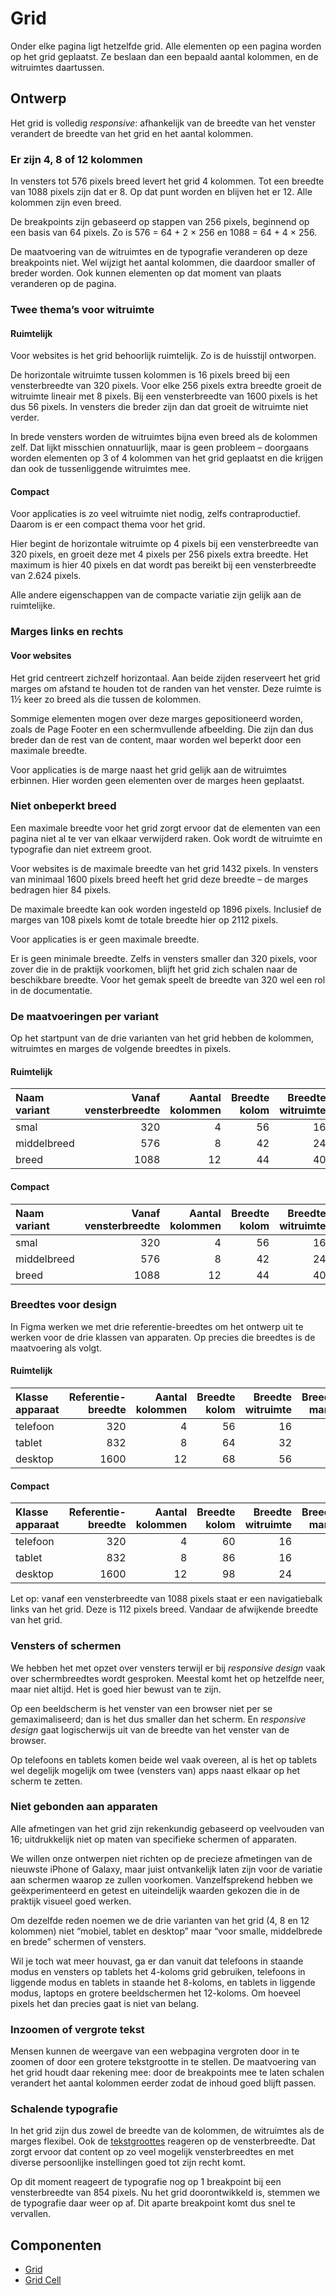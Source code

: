 
<Meta title="Docs/Designrichtlijnen/Grid" />

# Grid

Onder elke pagina ligt hetzelfde grid.
Alle elementen op een pagina worden op het grid geplaatst.
Ze beslaan dan een bepaald aantal kolommen, en de witruimtes daartussen.

## Ontwerp

Het grid is volledig _responsive_: afhankelijk van de breedte van het venster verandert de breedte van het grid en het aantal kolommen.

### Er zijn 4, 8 of 12 kolommen

In vensters tot 576 pixels breed levert het grid 4 kolommen.
Tot een breedte van 1088 pixels zijn dat er 8.
Op dat punt worden en blijven het er 12.
Alle kolommen zijn even breed.

De breakpoints zijn gebaseerd op stappen van 256 pixels, beginnend op een basis van 64 pixels.
Zo is 576 = 64 + 2 × 256 en 1088 = 64 + 4 × 256.

De maatvoering van de witruimtes en de typografie veranderen op deze breakpoints niet.
Wel wijzigt het aantal kolommen, die daardoor smaller of breder worden.
Ook kunnen elementen op dat moment van plaats veranderen op de pagina.

### Twee thema’s voor witruimte

#### Ruimtelijk

Voor websites is het grid behoorlijk ruimtelijk.
Zo is de huisstijl ontworpen.

De horizontale witruimte tussen kolommen is 16 pixels breed bij een vensterbreedte van 320 pixels.
Voor elke 256 pixels extra breedte groeit de witruimte lineair met 8 pixels.
Bij een vensterbreedte van 1600 pixels is het dus 56 pixels.
In vensters die breder zijn dan dat groeit de witruimte niet verder.

In brede vensters worden de witruimtes bijna even breed als de kolommen zelf.
Dat lijkt misschien onnatuurlijk, maar is geen probleem – doorgaans worden elementen op 3 of 4 kolommen van het grid geplaatst en die krijgen dan ook de tussenliggende witruimtes mee.

#### Compact

Voor applicaties is zo veel witruimte niet nodig, zelfs contraproductief.
Daarom is er een compact thema voor het grid.

Hier begint de horizontale witruimte op 4 pixels bij een vensterbreedte van 320 pixels,
en groeit deze met 4 pixels per 256 pixels extra breedte.
Het maximum is hier 40 pixels en dat wordt pas bereikt bij een vensterbreedte van 2.624 pixels.

Alle andere eigenschappen van de compacte variatie zijn gelijk aan de ruimtelijke.

### Marges links en rechts

#### Voor websites

Het grid centreert zichzelf horizontaal.
Aan beide zijden reserveert het grid marges om afstand te houden tot de randen van het venster.
Deze ruimte is 1½ keer zo breed als die tussen de kolommen.

Sommige elementen mogen over deze marges gepositioneerd worden, zoals de Page Footer en een schermvullende afbeelding.
Die zijn dan dus breder dan de rest van de content, maar worden wel beperkt door een maximale breedte.

Voor applicaties is de marge naast het grid gelijk aan de witruimtes erbinnen.
Hier worden geen elementen over de marges heen geplaatst.

### Niet onbeperkt breed

Een maximale breedte voor het grid zorgt ervoor dat de elementen van een pagina niet al te ver van elkaar verwijderd raken.
Ook wordt de witruimte en typografie dan niet extreem groot.

Voor websites is de maximale breedte van het grid 1432 pixels.
In vensters van minimaal 1600 pixels breed heeft het grid deze breedte – de marges bedragen hier 84 pixels.

De maximale breedte kan ook worden ingesteld op 1896 pixels.
Inclusief de marges van 108 pixels komt de totale breedte hier op 2112 pixels.

Voor applicaties is er geen maximale breedte.

Er is geen minimale breedte.
Zelfs in vensters smaller dan 320 pixels, voor zover die in de praktijk voorkomen,
blijft het grid zich schalen naar de beschikbare breedte.
Voor het gemak speelt de breedte van 320 wel een rol in de documentatie.

### De maatvoeringen per variant

Op het startpunt van de drie varianten van het grid hebben de kolommen, witruimtes en marges de volgende breedtes in pixels.

#### Ruimtelijk

| Naam variant | Vanaf vensterbreedte | Aantal kolommen | Breedte kolom | Breedte witruimte | Breedte marge | Breedte grid |
| :----------- | -------------------: | --------------: | ------------: | ----------------: | ------------: | -----------: |
| smal         |                  320 |               4 |            56 |                16 |            24 |          272 |
| middelbreed  |                  576 |               8 |            42 |                24 |            36 |          504 |
| breed        |                 1088 |              12 |            44 |                40 |            60 |          968 |

#### Compact

| Naam variant | Vanaf vensterbreedte | Aantal kolommen | Breedte kolom | Breedte witruimte | Breedte marge | Breedte grid |
| :----------- | -------------------: | --------------: | ------------: | ----------------: | ------------: | -----------: |
| smal         |                  320 |               4 |            56 |                16 |            24 |          272 |
| middelbreed  |                  576 |               8 |            42 |                24 |            36 |          504 |
| breed        |                 1088 |              12 |            44 |                40 |            60 |          968 |

### Breedtes voor design

In Figma werken we met drie referentie-breedtes om het ontwerp uit te werken voor de drie klassen van apparaten.
Op precies die breedtes is de maatvoering als volgt.

#### Ruimtelijk

| Klasse apparaat | Referentie-breedte | Aantal kolommen | Breedte kolom | Breedte witruimte | Breedte marge | Breedte grid |
| :-------------- | -----------------: | --------------: | ------------: | ----------------: | ------------: | -----------: |
| telefoon        |                320 |               4 |            56 |                16 |            24 |          272 |
| tablet          |                832 |               8 |            64 |                32 |            48 |          736 |
| desktop         |               1600 |              12 |            68 |                56 |            84 |         1432 |

#### Compact

| Klasse apparaat | Referentie-breedte | Aantal kolommen | Breedte kolom | Breedte witruimte | Breedte marge | Breedte grid |
| :-------------- | -----------------: | --------------: | ------------: | ----------------: | ------------: | -----------: |
| telefoon        |                320 |               4 |            60 |                16 |            24 |          288 |
| tablet          |                832 |               8 |            86 |                16 |            16 |          800 |
| desktop         |               1600 |              12 |            98 |                24 |            24 |         1440 |

Let op: vanaf een vensterbreedte van 1088 pixels staat er een navigatiebalk links van het grid.
Deze is 112 pixels breed.
Vandaar de afwijkende breedte van het grid.

### Vensters of schermen

We hebben het met opzet over vensters terwijl er bij _responsive design_ vaak over schermbreedtes wordt gesproken.
Meestal komt het op hetzelfde neer, maar niet altijd.
Het is goed hier bewust van te zijn.

Op een beeldscherm is het venster van een browser niet per se gemaximaliseerd; dan is het dus smaller dan het scherm.
En _responsive design_ gaat logischerwijs uit van de breedte van het venster van de browser.

Op telefoons en tablets komen beide wel vaak overeen,
al is het op tablets wel degelijk mogelijk om twee (vensters van) apps naast elkaar op het scherm te zetten.

### Niet gebonden aan apparaten

Alle afmetingen van het grid zijn rekenkundig gebaseerd op veelvouden van 16; uitdrukkelijk niet op maten van specifieke schermen of apparaten.

We willen onze ontwerpen niet richten op de precieze afmetingen van de nieuwste iPhone of Galaxy, maar juist ontvankelijk laten zijn voor de variatie aan schermen waarop ze zullen voorkomen.
Vanzelfsprekend hebben we geëxperimenteerd en getest en uiteindelijk waarden gekozen die in de praktijk visueel goed werken.

Om dezelfde reden noemen we de drie varianten van het grid (4, 8 en 12 kolommen) niet “mobiel, tablet en desktop” maar “voor smalle, middelbrede en brede” schermen of vensters.

Wil je toch wat meer houvast, ga er dan vanuit dat telefoons in staande modus en vensters op tablets het 4-koloms grid gebruiken, telefoons in liggende modus en tablets in staande het 8-koloms, en tablets in liggende modus, laptops en grotere beeldschermen het 12-koloms.
Om hoeveel pixels het dan precies gaat is niet van belang.

### Inzoomen of vergrote tekst

Mensen kunnen de weergave van een webpagina vergroten door in te zoomen of door een grotere tekstgrootte in te stellen.
De maatvoering van het grid houdt daar rekening mee: door de breakpoints mee te laten schalen verandert het aantal kolommen eerder zodat de inhoud goed blijft passen.

### Schalende typografie

In het grid zijn dus zowel de breedte van de kolommen, de witruimtes als de marges flexibel.
Ook de [tekstgroottes](?path=/docs/docs-designrichtlijnen-typografie--docs) reageren op de vensterbreedte.
Dat zorgt ervoor dat content op zo veel mogelijk vensterbreedtes en met diverse persoonlijke instellingen goed tot zijn recht komt.

Op dit moment reageert de typografie nog op 1 breakpoint bij een vensterbreedte van 854 pixels.
Nu het grid doorontwikkeld is, stemmen we de typografie daar weer op af.
Dit aparte breakpoint komt dus snel te vervallen.

## Componenten

- [Grid](?path=/docs/react_layout-grid--docs)
- [Grid Cell](?path=/docs/react_layout-grid-cell--docs)
